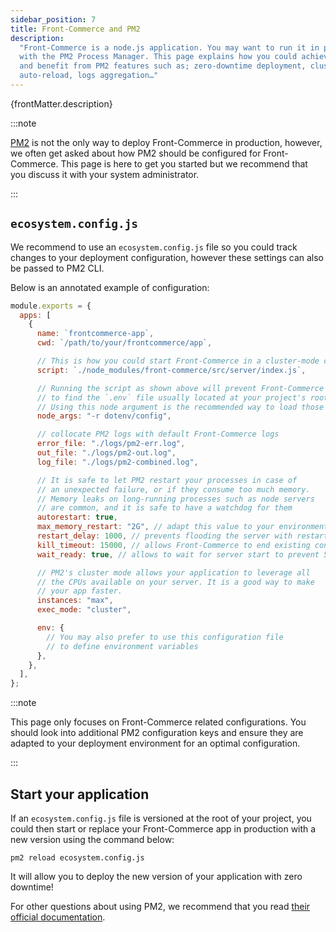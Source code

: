 ```yaml
---
sidebar_position: 7
title: Front-Commerce and PM2
description:
  "Front-Commerce is a node.js application. You may want to run it in production
  with the PM2 Process Manager. This page explains how you could achieve this,
  and benefit from PM2 features such as; zero-downtime deployment, cluster mode,
  auto-reload, logs aggregation…"
---
```


<p>{frontMatter.description}</p>

:::note

[PM2](https://pm2.keymetrics.io/) is not the only way to deploy Front-Commerce
in production, however, we often get asked about how PM2 should be configured
for Front-Commerce. This page is here to get you started but we recommend that
you discuss it with your system administrator.

:::

## `ecosystem.config.js`

We recommend to use an `ecosystem.config.js` file so you could track changes to
your deployment configuration, however these settings can also be passed to PM2
CLI.

Below is an annotated example of configuration:

```js
module.exports = {
  apps: [
    {
      name: `frontcommerce-app`,
      cwd: `/path/to/your/frontcommerce/app`,

      // This is how you could start Front-Commerce in a cluster-mode compatible way
      script: `./node_modules/front-commerce/src/server/index.js`,

      // Running the script as shown above will prevent Front-Commerce
      // to find the `.env` file usually located at your project's root.
      // Using this node argument is the recommended way to load those variables
      node_args: "-r dotenv/config",

      // collocate PM2 logs with default Front-Commerce logs
      error_file: "./logs/pm2-err.log",
      out_file: "./logs/pm2-out.log",
      log_file: "./logs/pm2-combined.log",

      // It is safe to let PM2 restart your processes in case of
      // an unexpected failure, or if they consume too much memory.
      // Memory leaks on long-running processes such as node servers
      // are common, and it is safe to have a watchdog for them
      autorestart: true,
      max_memory_restart: "2G", // adapt this value to your environment
      restart_delay: 1000, // prevents flooding the server with restarts
      kill_timeout: 15000, // allows Front-Commerce to end existing connections properly
      wait_ready: true, // allows to wait for server start to prevent 502 errors

      // PM2's cluster mode allows your application to leverage all
      // the CPUs available on your server. It is a good way to make
      // your app faster.
      instances: "max",
      exec_mode: "cluster",

      env: {
        // You may also prefer to use this configuration file
        // to define environment variables
      },
    },
  ],
};
```

:::note

This page only focuses on Front-Commerce related configurations. You should look
into additional PM2 configuration keys and ensure they are adapted to your
deployment environment for an optimal configuration.

:::

## Start your application

If an `ecosystem.config.js` file is versioned at the root of your project, you
could then start or replace your Front-Commerce app in production with a new
version using the command below:

```shell
pm2 reload ecosystem.config.js
```

It will allow you to deploy the new version of your application with zero
downtime!

For other questions about using PM2, we recommend that you read
[their official documentation](https://pm2.keymetrics.io/docs/usage/pm2-doc-single-page/).

